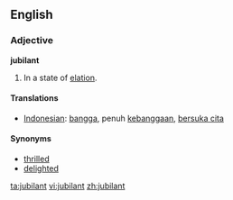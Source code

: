 ==English==
=== Adjective ===

'''jubilant'''
#In a state of [[elation]].

==== Translations ====
*[[Indonesian]]: [[bangga]], penuh [[bangga|kebanggaan]], [[suka cita|bersuka cita]]

==== Synonyms ====
*[[thrilled]]
*[[delighted]]

[[ta:jubilant]]
[[vi:jubilant]]
[[zh:jubilant]]